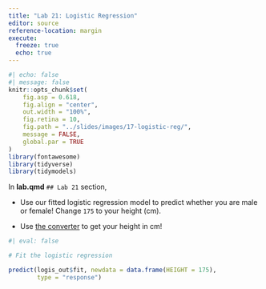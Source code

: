 ```yaml
---
title: "Lab 21: Logistic Regression"
editor: source
reference-location: margin
execute:
  freeze: true
  echo: true
---
```


```r
#| echo: false
#| message: false
knitr::opts_chunk$set(
    fig.asp = 0.618,
    fig.align = "center",
    out.width = "100%",
    fig.retina = 10,
    fig.path = "../slides/images/17-logistic-reg/",
    message = FALSE,
    global.par = TRUE
)
library(fontawesome)
library(tidyverse)
library(tidymodels)
```

::: callout-note

:::

In **lab.qmd** `## Lab 21` section,

- Use our fitted logistic regression model to predict whether you are male or female! Change `175` to your height (cm).

- Use [the converter](https://www.thecalculatorsite.com/conversions/common/cm-to-feet-inches.php) to get your height in cm!

```r
#| eval: false

# Fit the logistic regression

predict(logis_out$fit, newdata = data.frame(HEIGHT = 175), 
        type = "response")
```
